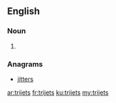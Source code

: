 ==English==

===Noun===
{{head|en|noun plural form}}

# {{plural of|trijet|lang=en}}

===Anagrams===
* [[jitters#English|jitters]]

[[ar:trijets]]
[[fr:trijets]]
[[ku:trijets]]
[[my:trijets]]